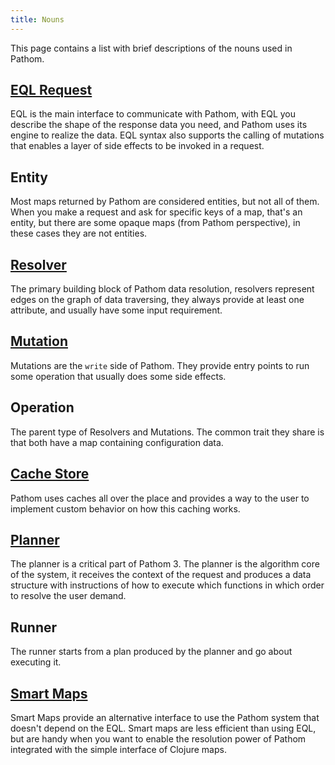 ```yaml
---
title: Nouns
---
```


This page contains a list with brief descriptions of the nouns used in Pathom.

## [EQL Request](https://edn-query-language.org/)

EQL is the main interface to communicate with Pathom, with EQL you describe the shape of the
response data you need, and Pathom uses its engine to realize the data. EQL syntax also supports
the calling of mutations that enables a layer of side effects to be invoked in a request.

## Entity

Most maps returned by Pathom are considered entities, but not all of them. When you make a request
and ask for specific keys of a map, that's an entity, but there are some opaque maps (from Pathom
perspective), in these cases they are not entities.

## [Resolver](resolvers.mdx)

The primary building block of Pathom data resolution, resolvers represent edges on the graph
of data traversing, they always provide at least one attribute, and usually have some input
requirement.

## [Mutation](mutations.mdx)

Mutations are the `write` side of Pathom. They provide entry points to run some operation that
usually does some side effects.

## Operation

The parent type of Resolvers and Mutations. The common trait they share is that both have a
map containing configuration data.

## [Cache Store](cache.mdx)

Pathom uses caches all over the place and provides a way to the user to implement custom behavior
on how this caching works.

## [Planner](planner.mdx)

The planner is a critical part of Pathom 3. The planner is the algorithm core of the system, it
receives the context of the request and produces a data structure with instructions of how to
execute which functions in which order to resolve the user demand.

## Runner

The runner starts from a plan produced by the planner and go about executing it.

## [Smart Maps](smart-maps.mdx)

Smart Maps provide an alternative interface to use the Pathom system that doesn't depend on the
EQL. Smart maps are less efficient than using EQL, but are handy when you want to enable the resolution
power of Pathom integrated with the simple interface of Clojure maps.
